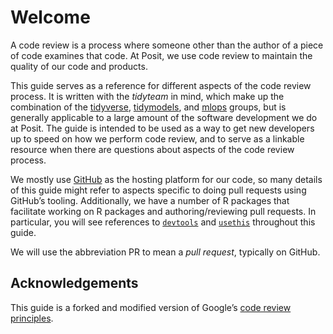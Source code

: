 # Welcome {.unnumbered}

A code review is a process where someone other than the author of a piece of code examines that code.
At Posit, we use code review to maintain the quality of our code and products.

This guide serves as a reference for different aspects of the code review process.
It is written with the *tidyteam* in mind, which make up the combination of the [tidyverse](https://www.tidyverse.org/), [tidymodels](https://www.tidymodels.org/), and [mlops](https://vetiver.rstudio.com/) groups, but is generally applicable to a large amount of the software development we do at Posit.
The guide is intended to be used as a way to get new developers up to speed on how we perform code review, and to serve as a linkable resource when there are questions about aspects of the code review process.

We mostly use [GitHub](https://github.com/) as the hosting platform for our code, so many details of this guide might refer to aspects specific to doing pull requests using GitHub's tooling.
Additionally, we have a number of R packages that facilitate working on R packages and authoring/reviewing pull requests.
In particular, you will see references to [`devtools`](https://devtools.r-lib.org/) and [`usethis`](https://usethis.r-lib.org/) throughout this guide.

We will use the abbreviation PR to mean a *pull request*, typically on GitHub.

## Acknowledgements

This guide is a forked and modified version of Google's [code review principles](https://google.github.io/eng-practices/review/).

